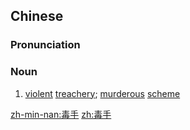 ==Chinese==
{{zh-forms}}

===Pronunciation===
{{zh-pron
|m=dúshǒu
|mn=to̍k-chhiú
|cat=n
}}

===Noun===
{{zh-noun}}

# [[violent]] [[treachery]]; [[murderous]] [[scheme]]

[[zh-min-nan:毒手]]
[[zh:毒手]]